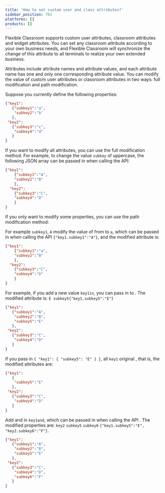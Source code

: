```yaml
---
title: 'How to set custom user and class attributes?'
sidebar_position: 701
platforms: []
products: []
---
```



Flexible Classroom supports custom user attributes, classroom attributes and widget attributes. You can set any classroom attribute according to your own business needs, and Flexible Classroom will synchronize the change of this attribute to all terminals to realize your own extended business.

Attributes include attribute names and attribute values, and each attribute name has one and only one corresponding attribute value. You can modify the value of custom user attributes or classroom attributes in two ways: full modification and path modification.

Suppose you currently define the following properties:

```json
{"key1":
   {"subkey1":"a",
    "subkey2":"b"
   },
 "key2":
   {"subkey3":"c",
    "subkey4":"d"
   }
}
```

If you want to modify all attributes, you can use the full modification method. For example, to change the value `subkey` of uppercase, the following JSON array can be passed in when calling the API:

```json
{"key1":
    {"subkey1":"A",
    "subkey2":"B"
    },
  "key2":
    {"subkey3":"C",
    "subkey4":"D"
    }
}
```

If you only want to modify some properties, you can use the path modification method:

For example `subkey1`, `A` modify the value of from to `a`, which can be passed in when calling the API `{"key1.subkey1":"A"}`, and the modified attribute is:

```json
{"key1":
    {"subkey1":"a",
    "subkey2":"B"
    },
  "key2":
    {"subkey3":"C",
    "subkey4":"D"
    }
}
```

For example, if you add a new value `key1in`, you can pass in to . The modified attribute is: `E subkey5{"key1.subkey5":"E"}`

```json
{"key1":
   {"subkey1":"A",
    "subkey2":"B",
    "subkey5":"E"
   },
 "key2":
   {"subkey3":"C",
    "subkey4":"D"
   }
}
```

If you pass in `{ "key1": { "subkey5": "E" } }`, all `key1` original , that is, the modified attributes are:

```json
{"key1":
   {
    "subkey5":"E"
   },
 "key2":
   {"subkey3":"C",
    "subkey4":"D"
   }
}
```

Add and in `key1and`, which can be passed in when calling the API . The modified properties are: `key2` `subkey5` `subkey6` `{"key1.subkey5":"E", "key2.subkey6":"F"}`.

```json
{"key1":
   {"subkey1":"A",
    "subkey2":"B",
    "subkey5":"E"
   },
 "key2":
   {"subkey3":"C",
    "subkey4":"D",
    "subkey6":"F"
   }
}
```